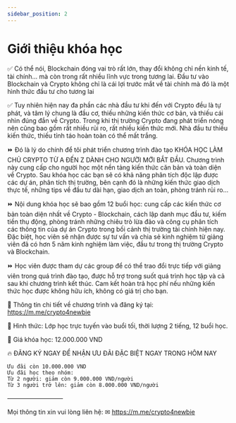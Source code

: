 ```yaml
---
sidebar_position: 2
---
```






# Giới thiệu khóa học

✅ Có thể nói, Blockchain đóng vai trò rất lớn, thay đổi không chỉ nền kinh tế, tài chính... mà còn trong rất nhiều lĩnh vực trong tương lai. Đầu tư vào Blockchain và Crypto không chỉ là cái lợi trước mắt về tài chính mà đó là một hình thức đầu tư cho tương lai

✅ Tuy nhiên hiện nay đa phần các nhà đầu tư khi đến với Crypto đều là tự phát, và tâm lý chung là đầu cơ, thiếu những kiến thức cơ bản, và thiếu cái nhìn đúng đắn về Crypto. Trong khi thị trường Crypto đang phát triển nóng nên cũng bao gồm rất nhiều rủi ro, rất nhiều kiến thức mới. Nhà đầu tư thiếu kiến thức, thiếu tỉnh táo hoàn toàn có thể mất trắng.

⏩ Đó là lý do chính để tôi phát triển chương trình đào tạo <Highlight color="#25c2a0">KHÓA HỌC LÀM CHỦ CRYPTO TỪ A ĐẾN Z DÀNH CHO NGƯỜI MỚI BẮT ĐẦU</Highlight>. Chương trình này cung cấp cho người học một nền tảng kiến thức căn bản và toàn diện về Crypto. Sau khóa học các bạn sẽ có khả năng phân tích độc lập được các dự án, phân tích thị trường, bên cạnh đó là những kiến thức giao dịch thực tế, những tips về đầu tư dài hạn, giao dịch an toàn, phòng tránh rủi ro...

⏩ Nội dung khóa học sẽ bao gồm 12 buổi học: cung cấp các kiến thức cơ bản toàn diện nhất về Crypto - Blockchain, cách lập danh mục đầu tư, kiếm tiền thụ động, phòng tránh những chiêu trò lừa đảo và công cụ phân tích các thông tin của dự án Crypto trong bối cảnh thị trường tài chính hiện nay. Đặc biệt, học viên sẽ nhận được sự tư vấn và chia sẻ kinh nghiệm từ giảng viên đã có hơn 5 năm kinh nghiệm làm việc, đầu tư trong thị trường Crypto và Blockchain.

⏩ Học viên được tham dự các group để có thể trao đổi trực tiếp với giảng viên trong quá trình đào tạo, được hỗ trợ trong suốt quá trình học tập và cả sau khi chương trình kết thúc. Cam kết hoàn trả học phí nếu những kiến thức học được không hữu ích, không có giá trị cho bạn.

📌 Thông tin chi tiết về chương trình và đăng ký tại: https://m.me/crypto4newbie

📌 Hình thức: Lớp học trực tuyến vào buổi tối, thời lượng 2 tiếng, 12 buổi học.

📌 Giá khóa học: 12.000.000 VND

🔥 ĐĂNG KÝ NGAY ĐỂ NHẬN ƯU ĐÃI ĐẶC BIỆT NGAY TRONG HÔM NAY

```
Ưu đãi còn 10.000.000 VND
Ưu đãi học theo nhóm:
Từ 2 người: giảm còn 9.000.000 VND/người
Từ 3 người trở lên: giảm còn 8.000.000 VND/người
```
—————————

Mọi thông tin xin vui lòng liên hệ:
✉ https://m.me/crypto4newbie
